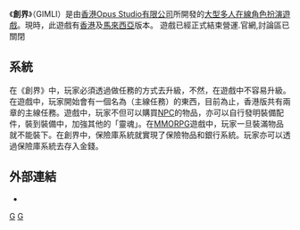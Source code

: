 {{NoteTA|G1=Games}}

{{Infobox VG
| title = 創界 Online
| image =
| caption =
| developer = [[Opus_Studio|Opus Studio]]
| publisher = {{vgr|HK|[[戲谷|戲谷]]|MY|[[MyCNX|MyCNX]]}}
| series =
| engine =
| released = 
| genre = [[大型多人線上角色扮演遊戲|大型多人線上角色扮演]]（MMORPG）
| modes = [[多人電子遊戲|多人]]
| platforms = [[Windows|Windows]]
| onlinegame = 1
}}

《'''創界'''》（GIMLI）是由[[香港|香港]][[Opus_Studio有限公司|Opus Studio有限公司]]所開發的[[大型多人在線角色扮演遊戲|大型多人在線角色扮演遊戲]]。現時，此遊戲有[[香港|香港]]及[[馬來西亞|馬來西亞]]版本。{{Citation needed|這一個MMORPG網上遊戲是全港第一個本地開發的[[1080p|全高清]]製作遊戲。}}
遊戲已經正式結束營運.官網,討論區已關閉

== 系統 ==

在《創界》中，玩家必須透過做任務的方式去升級，不然，在遊戲中不容易升級。在遊戲中，玩家開始會有一個名為（主線任務）的東西，目前為止，香港版共有兩章的主線任務。遊戲中，玩家不但可以購買[[NPC|NPC]]的物品，亦可以自行發明裝備配件，裝到裝備中，加強其他的「靈魂」。在[[MMORPG|MMORPG]]遊戲中，玩家一旦裝滿物品就不能裝下。在創界中，保險庫系統就實現了保險物品和銀行系統。玩家亦可以透過保險庫系統去存入金錢。

== 外部連結 ==
* {{Official websites|http://www.gimli.com.hk/|香港|http://go.mycnx.com/|馬來西亞}}

[[Category:電子角色扮演遊戲|G]]
[[Category:大型多人在线角色扮演游戏|G]]